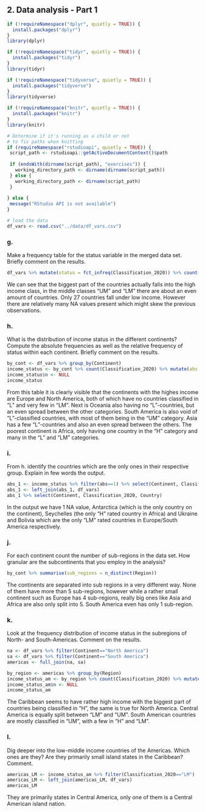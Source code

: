 ## 2. Data analysis - Part 1

```{r import_exercise2, message=FALSE, warning=FALSE, include=FALSE}

if (!requireNamespace("dplyr", quietly = TRUE)) {
  install.packages("dplyr")
}
library(dplyr)

if (!requireNamespace("tidyr", quietly = TRUE)) {
  install.packages("tidyr")
}
library(tidyr)

if (!requireNamespace("tidyverse", quietly = TRUE)) {
  install.packages("tidyverse")
}
library(tidyverse)

if (!requireNamespace("knitr", quietly = TRUE)) {
  install.packages("knitr")
}
library(knitr)

```

```{r path_determination_exercise2, include=FALSE}

# Determine if it's running as a child or not
# to fix paths when knitting
if (requireNamespace("rstudioapi", quietly = TRUE)) {
 script_path <- rstudioapi::getActiveDocumentContext()$path
 
 if (endsWith(dirname(script_path), "exercises")) {
   working_directory_path <- dirname(dirname(script_path))
 } else {
   working_directory_path <- dirname(script_path)
 }
 
} else {
 message("RStudio API is not available")
}

```

```{r init, echo=FALSE}
# load the data
df_vars <- read.csv("../data/df_vars.csv")
```
### g.

Make a frequency table for the status variable in the merged data set. Briefly
comment on the results.

```{r g}
df_vars %>% mutate(status = fct_infreq(Classification_2020)) %>% count(status)
```
We can see that the biggest part of the countries actually falls into the high income class, in the middle classes "UM" and "LM" there are about an even amount of countries. Only 27 countries fall under low income. However there are relatively many NA values present which might skew the previous observations.

### h.

What is the distribution of income status in the different continents? Compute
the absolute frequencies as well as the relative frequency of status within each
continent. Briefly comment on the results.

```{r h}
by_cont <- df_vars %>% group_by(Continent)
income_status <- by_cont %>% count(Classification_2020) %>% mutate(abs = n, freq = n/sum(n))
income_status$n <- NULL
income_status
```
From this table it is clearly visible that the continents with the highes income are Europe and North America, both of which have no countries classified in "L" and very few in "LM". Next is Oceania also having no "L"-countries, but an even spread between the other categories. South America is also void of "L"-classified countries, with most of them being in the "UM" category. Asia has a few "L"-countries and also an even spread between the others. The poorest continent is Africa, only having one country in the "H" category and many in the "L" and "LM" categories.

### i.

From h. identify the countries which are the only ones in their respective
group. Explain in few words the output.

```{r i}
abs_1 <- income_status %>% filter(abs==1) %>% select(Continent, Classification_2020)
abs_1 <- left_join(abs_1, df_vars)
abs_1 %>% select(Continent, Classification_2020, Country)
```
In the output we have 1 NA value, Antarctica (which is the only country on the continent), Seychelles (the only "H" rated country in Africa) and Ukraine and Bolivia which are the only "LM" rated countries in Europe/South America respectively.

### j.

For each continent count the number of sub-regions in the data set. How granular
are the subcontinents that you employ in the analysis?

```{r j}
by_cont %>% summarise(sub_regions = n_distinct(Region))
```

The continents are separated into sub regions in a very different way. None of them have more than 5 sub-regions, however while a rather small continent such as Europe has 4 sub-regions, really big ones like Asia and Africa are also only split into 5. South America even has only 1 sub-region.

### k.

Look at the frequency distribution of income status in the subregions of North- 
and South-Americas. Comment on the results.

```{r k}
na <- df_vars %>% filter(Continent=="North America")
sa <- df_vars %>% filter(Continent=="South America")
americas <- full_join(na, sa)

by_region <- americas %>% group_by(Region)
income_status_am <- by_region %>% count(Classification_2020) %>% mutate(abs = n, freq = n/sum(n))
income_status_am$n <- NULL
income_status_am
```

The Caribbean seems to have rather high income with the biggest part of countries being classified in "H", the same is true for North America. Central America is equally split between "LM" and "UM". South American countries are mostly classified in "UM", with a few in "H" and "LM".

### l.

Dig deeper into the low-middle income countries of the Americas. 
Which ones are they? Are they primarily small island states in the Caribbean? 
Comment.

```{r l}
americas_LM <- income_status_am %>% filter(Classification_2020=="LM")
americas_LM <- left_join(americas_LM, df_vars)
americas_LM
```

They are primarily states in Central America, only one of them is a Central American island nation.